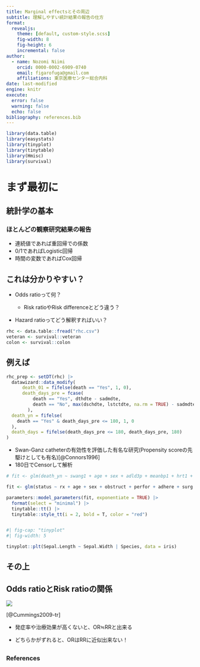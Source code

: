 ```yaml
---
title: Marginal effectsとその周辺
subtitle: 理解しやすい統計結果の報告の仕方
format:
  revealjs:
    theme: [default, custom-style.scss]
    fig-width: 8
    fig-height: 6
    incremental: false
author:
  - name: Nozomi Niimi
    orcid: 0000-0002-6909-0740
    email: figarofuga@gmail.com
    affiliations: 東京医療センター総合内科
date: last-modified
engine: knitr
execute: 
  error: false
  warning: false
  echo: false
bibliography: references.bib
---
```


```r

library(data.table)
library(easystats)
library(tinyplot)
library(tinytable)
library(Hmisc)
library(survival)

```

# まず最初に

## 統計学の基本

### ほとんどの観察研究結果の報告

-   連続値であれば重回帰での係数
-   0/1であればLogistic回帰
-   時間の変数であればCox回帰

## これは分かりやすい？

-   Odds ratioって何？

    -   Risk ratioやRisk differenceとどう違う？

-   Hazard ratioってどう解釈すればいい？

```r
rhc <- data.table::fread("rhc.csv")
veteran <- survival::veteran
colon <- survival::colon
```

## 例えば

```r

rhc_prep <- setDT(rhc) |> 
  datawizard::data_modify(
      death_01 = fifelse(death == "Yes", 1, 0),
      death_days_pre = fcase(
          death == "Yes", dthdte - sadmdte, 
          death == "No", max(dschdte, lstctdte, na.rm = TRUE) - sadmdte
        ), 
  death_yn = fifelse(
    death == "Yes" & death_days_pre <= 180, 1, 0
  ), 
  death_days = fifelse(death_days_pre <= 180, death_days_pre, 180)
)

```

-   Swan-Ganz catheterの有効性を評価した有名な研究(Propensity scoreの先駆けとしても有名)[@Connors1996]
-   180日でCensorして解析

```r

# fit <- glm(death_yn ~ swang1 + age + sex + adld3p + meanbp1 + hrt1 + resp1 + crea1 , data = rhc_prep, family = binomial)

fit <- glm(status ~ rx + age + sex + obstruct + perfor + adhere + surg + nodes, data = colon, family = binomial)

parameters::model_parameters(fit, exponentiate = TRUE) |> 
  format(select = "minimal") |> 
  tinytable::tt() |> 
  tinytable::style_tt(i = 2, bold = T, color = "red")



```

```r
#| fig-cap: "tinyplot"
#| fig-width: 5

tinyplot::plt(Sepal.Length ~ Sepal.Width | Species, data = iris)

```

## その上

## Odds ratioとRisk ratioの関係

![](image/or_rr.png)

[@Cummings2009-tr]

-   発症率や治療効果が高くないと、OR≒RRと出来る

-   どちらかがずれると、ORはRRに近似出来ない！

## 

### References

::: {#refs}
:::